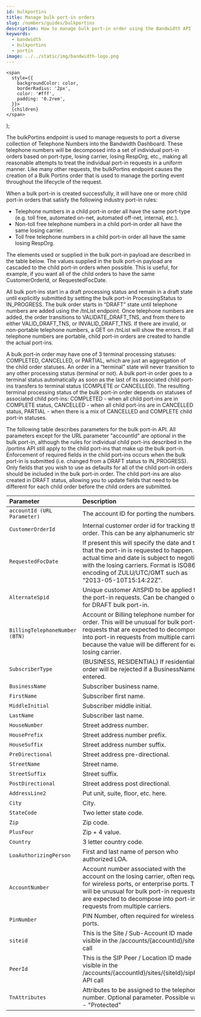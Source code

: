 ```yaml
---
id: bulkportins
title: Manage bulk port-in orders
slug: /numbers/guides/bulkportins
description: How to manage bulk port-in order using the Bandwidth API
keywords:
  - bandwidth
  - bulkportins
  - portin
image: ../../static/img/bandwidth-logo.png
---
```




    <span
      style={{
        backgroundColor: color,
        borderRadius: '2px',
        color: '#fff',
        padding: '0.2rem',
      }}>
      {children}
    </span>
  );

The bulkPortins endpoint is used to manage requests to port a diverse collection of Telephone Numbers into the Bandwidth Dashboard. These telephone numbers will be decomposed into a set of individual port-in orders based on port-type, losing carrier, losing RespOrg, etc., making all reasonable attempts to treat the individual port-in requests in a uniform manner. Like many other requests, the bulkPortins endpoint causes the creation of a Bulk Portins order that is used to manage the porting event throughout the lifecycle of the request.

When a bulk port-in is created successfully, it will have one or more child port-in orders that satisfy the following industry port-in rules:

* Telephone numbers in a child port-in order all have the same port-type (e.g. toll free, automated on-net, automated off-net, internal, etc.).
* Non-toll free telephone numbers in a child port-in order all have the same losing carrier.
* Toll free telephone numbers in a child port-in order all have the same losing RespOrg.

The elements used or supplied in the bulk port-in payload are described in the table below. The values supplied in the bulk port-in payload are cascaded to the child port-in orders when possible. This is useful, for example, if you want all of the child orders to have the same CustomerOrderId, or RequestedFocDate.

All bulk port-ins start in a draft processing status and remain in a draft state until explicitly submitted by setting the bulk port-in ProcessingStatus to IN_PROGRESS. The bulk order starts in “DRAFT” state until telephone numbers are added using the /tnList endpoint. Once telephone numbers are added, the order transitions to VALIDATE_DRAFT_TNS, and from there to either VALID_DRAFT_TNS, or INVALID_DRAFT_TNS. If there are invalid, or non-portable telephone numbers, a GET on /tnList will show the errors. If all telephone numbers are portable, child port-in orders are created to handle the actual port-ins.

A bulk port-in order may have one of 3 terminal processing statuses: COMPLETED, CANCELLED, or PARTIAL, which are just an aggregation of the child order statuses. An order in a “terminal” state will never transition to any other processing status (terminal or not). A bulk port-in order goes to a terminal status automatically as soon as the last of its associated child port-ins transfers to terminal status (COMPLETE or CANCELLED). The resulting terminal processing status of the bulk port-in order depends on statuses of associated child port-ins: COMPLETED - when all child port-ins are in COMPLETE status, CANCELLED - when all child port-ins are in CANCELLED status, PARTIAL - when there is a mix of CANCELLED and COMPLETE child port-in statuses.

The following table describes parameters for the bulk port-in API. All parameters except for the URL parameter "accountId" are optional in the bulk port-in, although the rules for individual child port-ins described in the /portins API still apply to the child port-ins that make up the bulk port-in. Enforcement of required fields in the child port-ins occurs when the bulk port-in is submitted (i.e. changed from a DRAFT status to IN_PROGRESS). Only fields that you wish to use as defaults for all of the child port-in orders should be included in the bulk port-in order. The child port-ins are also created in DRAFT status, allowing you to update fields that need to be different for each child order before the child orders are submitted.


| Parameter                   | Description                                                                                                                       |
|:----------------------------|:----------------------------------------|
| `accountId (URL Parameter)` | The account ID for porting the numbers. |
| `CustomerOrderId`       | Internal customer order id for tracking the order. This can be any alphanumeric string. |
| `RequestedFocDate`            | If present this will specify the date and time that the port-in is requested to happen. The actual time and date is subject to negotiation with the losing carriers. Format is ISO8601 encoding of ZULU/UTC/GMT such as “2013-05-10T15:14:22Z”.|
| `AlternateSpid`                 | Unique customer AltSPID to be applied to the port-in requests. Can be changed only for DRAFT bulk port-in. |
| `BillingTelephoneNumber (BTN)`  | Account or Billing telephone number for order. This will be unusual for bulk port-in requests that are expected to decompose into port-in requests from multiple carriers, because the value will be different for each losing carrier. |
| `SubscriberType`                | (BUSINESS, RESIDENTIAL) If residential, order will be rejected if a BusinessName is entered. |
| `BusinessName`                 | Subscriber business name. |
| `FirstName`                 | Subscriber first name. |
| `MiddleInitial`                 | Subscriber middle initial. |
| `LastName`                 | Subscriber last name. |
| `HouseNumber`                 | Street address number. |
| `HousePrefix`                 | Street address number prefix. |
| `HouseSuffix`                 | Street address number suffix. |
| `PreDirectional`                 | Street address pre-directional. |
| `StreetName`                 | Street name. |
| `StreetSuffix`                 | Street suffix. |
| `PostDirectional`                 | Street address post directional. |
| `AddressLine2`                 | Put unit, suite, floor, etc. here. |
| `City`                 | City. |
| `StateCode`                 | Two letter state code. |
| `Zip`                 | Zip code. |
| `PlusFour`                 | Zip + 4 value.|
| `Country`                 | 3 letter country code. |
| `LoaAuthorizingPerson`                 | First and last name of person who authorized LOA. |
| `AccountNumber`                 | Account number associated with the account on the losing carrier, often required for wireless ports, or enterprise ports. This will be unusual for bulk port-in requests that are expected to decompose into port-in requests from multiple carriers. |
| `PinNumber`                 | PIN Number, often required for wireless ports. |
| `siteid`                 | This is the Site / Sub-Account ID made visible in the /accounts/{accountId}/sites API call |
| `PeerId`                 | This is the SIP Peer / Location ID made visible in the /accounts/{accountId}/sites/{siteId}/sipPeers API call |
| `TnAttributes`                 | Attributes to be assigned to the telephone number. Optional parameter. Possible values - "Protected" |



